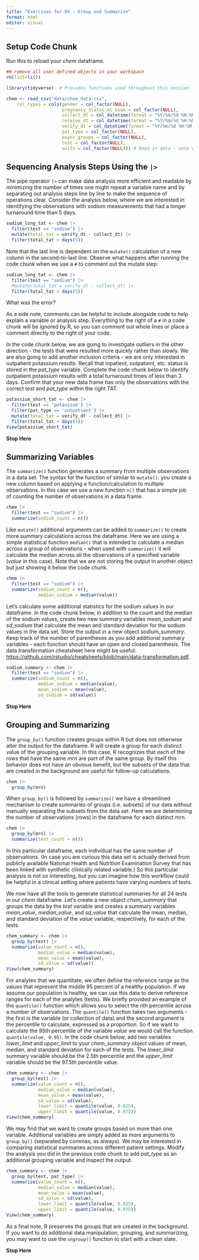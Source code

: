 ```yaml
---
title: "Exercises for 04 - Group and Summarize"
format: html
editor: visual
---
```


## Setup Code Chunk

Run this to reload your *chem* dataframe.

```r
## remove all user defined objects in your workspace
rm(list=ls())

library(tidyverse)  # Provides functions used throughout this session

chem <- read_csv("data/chem_data.csv", 
    col_types = cols(gender = col_factor(NULL),
                     pregnancy_status_at_exam = col_factor(NULL),
                     collect_dt = col_datetime(format = "%Y/%m/%d %H:%M:%S"), 
                     receive_dt = col_datetime(format = "%Y/%m/%d %H:%M:%S"), 
                     verify_dt = col_datetime(format = "%Y/%m/%d %H:%M:%S"), 
                     pat_type = col_factor(NULL),
                     payor_groups = col_factor(NULL),
                     test = col_factor(NULL),
                     units = col_factor(NULL))) # Read in data - note we determined data types up front
```

## Sequencing Analysis Steps Using the `|>`

The pipe operator `|>` can make data analysis more efficient and readable by minimizing the number of times one might repeat a variable name and by separating out analysis steps line by line to make the sequence of operations clear. Consider the analysis below, where we are interested in identifying the observations with sodium measurements that had a longer turnaround time than 5 days.

```r
sodium_long_tat <- chem |> 
  filter(test == "sodium") |> 
  mutate(total_tat = verify_dt - collect_dt) |> 
  filter(total_tat > days(5))
```

Note that the last line is dependent on the `mutate()` calculation of a new column in the second-to-last line. Observe what happens after running the code chunk when we use a `#` to comment out the mutate step:

```r
sodium_long_tat <- chem |> 
  filter(test == "sodium") |> 
  #mutate(total_tat = verify_dt - collect_dt) |> 
  filter(total_tat > days(5))
```

What was the error?

As a side note, comments can be helpful to include alongside code to help explain a variable or analysis step. Everything to the right of a `#` in a code chunk will be ignored by R, so you can comment out whole lines or place a comment directly to the right of your code.

In the code chunk below, we are going to investigate outliers in the other direction - the tests that were resulted more quickly rather than slowly. We are also going to add another inclusion criteria - we are only interested in outpatient potassium results. Recall that inpatient, outpatient, etc. status is stored in the *pat_type* variable. Complete the code chunk below to identify outpatient potassium results with a total turnaround times of less than 3 days. Confirm that your new data frame has only the observations with the correct *test* and *pat_type* within the right TAT.

```r
potassium_short_tat <- chem |> 
  filter(test == 'potassium') |> 
  filter(pat_type == 'outpatient') |> 
  mutate(total_tat = verify_dt - collect_dt) |> 
  filter(total_tat < days(3))
View(potassium_short_tat)
```

**Stop Here**

## Summarizing Variables

The `summarize()` function generates a summary from multiple observations in a data set. The syntax for the function of similar to `mutate()`: you create a new column based on applying a function/calculation to multiple observations. In this case we use a new function `n()` that has a simple job of counting the number of observations in a data frame.

```r
chem |> 
  filter(test == "sodium") |> 
  summarize(sodium_count = n())
```

Like `mutate()` additional arguments can be added to `summarize()` to create more summary calculations across the dataframe. Here we are using a simple statistical function `median()` that is intended to calculate a median across a group of observations - when used with `summarize()` it will calculate the median across all the observations of a specified variable (*value* in this case). Note that we are not storing the output in another object but just showing it below the code chunk.

```r
chem |> 
  filter(test == "sodium") |> 
  summarize(sodium_count = n(),
            median_sodium = median(value))
```

Let's calculate some additional statistics for the sodium values in our dataframe. In the code chunk below, in addition to the count and the median of the sodium values, create two new summary variables *mean_sodium* and *sd_sodium* that calculate the mean and standard deviation for the sodium values in the data set. Store the output in a new object *sodium_summary*. Keep track of the number of parentheses as you add additional summary variables - each function should have an open and closed parenthesis. The data transformation cheatsheet here might be useful: <https://github.com/rstudio/cheatsheets/blob/main/data-transformation.pdf>.

```r
sodium_summary <- chem |> 
  filter(test == "sodium") |> 
  summarize(sodium_count = n(),
            median_sodium = median(value),
            mean_sodium = mean(value),
            sd_sodium = sd(value))
```

**Stop Here**

## Grouping and Summarizing

The `group_by()` function creates groups within R but does not otherwise alter the output for the dataframe. R will create a group for each distinct value of the grouping variable. In this case, R recognizes that each of the rows that have the same *mrn* are part of the same group. By itself this behavior does not have an obvious benefit, but the subsets of the data that are created in the background are useful for follow-up calculations.

```r
chem |> 
  group_by(mrn)
```

When `group_by()` is followed by `summarize()` we have a streamlined mechanism to create summaries of groups (i.e. subsets) of our data without manually separating the subsets from the data set. Here we are determining the number of observations (rows) in the dataframe for each distinct mrn.

```r
chem |> 
  group_by(mrn) |> 
  summarize(test_count = n())
```

In this particular dataframe, each individual has the same number of observations. (In case you are curious this data set is actually derived from publicly available National Health and Nutrition Examination Survey that has been linked with synthetic clinically related variable.) So this particular analysis is not so interesting, but you can imagine how this workflow could be helpful in a clinical setting where patients have varying numbers of tests.

We now have all the tools to generate statistical summaries for all 24 tests in our *chem* dataframe. Let's create a new object *chem_summary* that groups the data by the *test* variable and creates a summary variables *mean_value*, *median_value*, and *sd_value* that calculate the mean, median, and standard deviation of the *value* variable, respectively, for each of the tests.

```r
chem_summary <- chem |> 
  group_by(test) |> 
  summarize(value_count = n(),
            median_value = median(value),
            mean_value = mean(value),
            sd_value = sd(value))
View(chem_summary)
```

For analytes that we quantitate, we often define the reference range as the values that represent the middle 95 percent of a healthy population. If we assume our population is healthy, we can use this data to derive reference ranges for each of the analytes (tests). We briefly provided an example of the `quantile()` function which allows you to select the nth percentile across a number of observations. The `quantile()` function takes two arguments - the first is the variable (or collection of data) and the second argument is the percentile to calculate, expressed as a proportion. So if we want to calculate the 95th percentile of the variable *value* we would call the function `quantile(value, 0.95)`. In the code chunk below, add two variables *lower_limit* and *upper_limit* to your *chem_summary* object values of mean, median, and standard deviation for each of the tests. The *lower_limit* summary variable should be the 2.5th percentile and the *upper_limit* variable should be the 97.5th percentile value.

```r
chem_summary <- chem |> 
  group_by(test) |> 
  summarize(value_count = n(),
            median_value = median(value),
            mean_value = mean(value),
            sd_value = sd(value),
            lower_limit = quantile(value, 0.025),
            upper_limit = quantile(value, 0.975))
View(chem_summary)
```

We may find that we want to create groups based on more than one variable. Additional variables are simply added as more arguments to `group_by()` (separated by commas, as always). We may be interested in comparing statistical summaries across different patient settings. Modify the analysis you did in the previous code chunk to add *pat_type* as an additional grouping variable and inspect the output.

```r
chem_summary <- chem |> 
  group_by(test, pat_type) |> 
  summarize(value_count = n(),
            median_value = median(value),
            mean_value = mean(value),
            sd_value = sd(value),
            lower_limit = quantile(value, 0.025),
            upper_limit = quantile(value, 0.975))
View(chem_summary)
```

As a final note, R preserves the groups that are created in the background. If you want to do additional data manipulation, grouping, and summarizing, you may want to use the `ungroup()` function to start with a clean slate.

**Stop Here**
